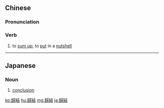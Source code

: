 {{also|归结}}
==Chinese==
{{zh-forms|s=归结}}

===Pronunciation===
{{zh-pron
|m=guījié
|c=gwai1 git3
|cat=v
}}

===Verb===
{{zh-verb}}

# {{lb|zh|Advanced Mandarin}} to [[sum up]]; to [[put]] in a [[nutshell]]

----

==Japanese==
{{ja-kanjitab|き|けつ|yomi=on}}

===Noun===
{{ja-noun|きけつ|shin=帰結}}

# [[conclusion]]

[[ko:歸結]]
[[hu:歸結]]
[[mg:歸結]]
[[ja:歸結]]